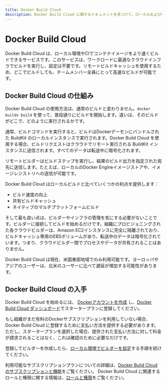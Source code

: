 ```yaml
---
title: Docker Build Cloud
description: Docker Build Cloud に関するドキュメントを見つけて、ローカルおよびCIでコンテナイメージをより速くビルドするために役立てましょう
---
```



# Docker Build Cloud

Docker Build Cloud は、ローカル環境やCIでコンテナイメージをより速くビルドできるサービスです。このサービスは、ワークロードに最適なクラウドインフラでビルドを実行し、設定は不要です。リモートビルドキャッシュを使用するため、どこでビルドしても、チームメンバー全員にとって高速なビルドが可能です。

## Docker Build Cloud の仕組み

Docker Build Cloud の使用方法は、通常のビルドと変わりません。`docker buildx build` を使って、普段通りにビルドを開始します。違いは、そのビルドがどこで、どのように実行されるかです。

通常、ビルドコマンドを実行すると、ビルドはDockerデーモンにバンドルされた BuildKit のローカルインスタンスで実行されます。Docker Build Cloud を使用する場合、ビルドリクエストはクラウドでリモート実行される BuildKit インスタンスに送信されます。すべてのデータは転送中に暗号化されます。

リモートビルダーはビルドステップを実行し、結果のビルド出力を指定された宛先に送信します。たとえば、ローカルのDocker Engineイメージストアや、イメージレジストリへの送信が可能です。

Docker Build Cloud はローカルビルドと比べていくつかの利点を提供します：

- ビルド速度の向上
- 共有ビルドキャッシュ
- ネイティブのマルチプラットフォームビルド

そして最も良い点は、ビルダーやインフラの管理を気にする必要がないことです。ビルダーに接続してビルドを始めるだけです。組織にプロビジョニングされた各クラウドビルダーは、Amazon EC2インスタンスに完全に隔離されており、ビルドキャッシュ専用のEBSボリュームがあり、転送中のデータは暗号化されています。つまり、クラウドビルダー間でプロセスやデータが共有されることはありません。

<Callout type="info">
  Docker Build Cloud は現在、米国東部地域でのみ利用可能です。ヨーロッパやアジアのユーザーは、北米のユーザーに比べて遅延が増加する可能性があります。
</Callout>

## Docker Build Cloud の入手

Docker Build Cloud を始めるには、
[Dockerアカウントを作成](https://docs.docker.com/accounts/create-account/)
し、[Docker Build Cloud ダッシュボード](https://build.docker.com/)でスタータープランに登録してください。

もし組織がまだ有料のDockerサブスクリプションを利用していない場合、Docker Build Cloud に登録するために支払い方法を提供する必要があります。ただし、スタータープランを選択した場合、提供された支払い方法に対して料金が請求されることはなく、これは確認のために必要なだけです。

登録してビルダーを作成したら、[ローカル環境でビルダーを設定](./build-cloud-ja/setup)する手順を続けてください。

利用可能なサブスクリプションプランについての詳細は、[Docker Build Cloud のサブスクリプションと機能](https://docs.docker.com/subscription/build-cloud/build-details/)をご覧ください。
Docker Build Cloud に関連するロールと権限に関する情報は、[ロールと権限](https://docs.docker.com/security/for-admins/roles-and-permissions/#docker-build-cloud)をご覧ください。
